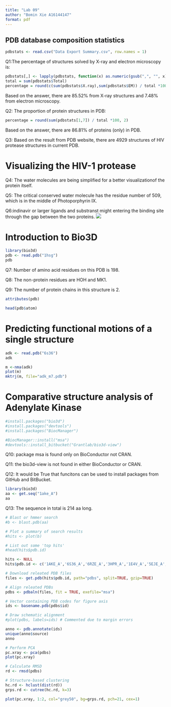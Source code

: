 ```yaml
---
title: "Lab 09"
author: "Bomin Xie A16144147"
format: pdf
---
```


## PDB database composition statistics

```r
pdbstats <- read.csv("Data Export Summary.csv", row.names = 1)
```

Q1:The percentage of structures solved by X-ray and electron microscopy is:

```r
pdbstats[,] <- lapply(pdbstats, function(x) as.numeric(gsub(",", "", x)))
total = sum(pdbstats$Total)
percentage = round(c(sum(pdbstats$X.ray),sum(pdbstats$EM)) / total *100, 2)
```

Based on the answer, there are 85.52% from X-ray structures and 7.48% from electron microscopy.

Q2: The proportion of protein structures in PDB:

```r
percentage = round(sum(pdbstats[1,7]) / total *100, 2)
```

Based on the answer, there are 86.81% of proteins (only) in PDB.

Q3: Based on the result from PDB website, there are 4929 structures of HIV protease structures in current PDB.

# Visualizing the HIV-1 protease

Q4: The water molecules are being simplified for a better visualizationof the protein itself.

Q5: The critical conserved water molecule has the residue number of 509, which is in the middle of Photoporphyrin IX.

Q6:indinavir or larger ligands and substranst might entering the binding site through the gap between the two proteins. 
![](images/1HSG-1TQN.png)

# Introduction to Bio3D

```r
library(bio3d)
pdb <- read.pdb("1hsg")
pdb
```

Q7: Number of amino acid residues on this PDB is 198.

Q8: The non-protein residues are HOH and MK1.

Q9: The number of protein chains in this structure is 2.

```r
attributes(pdb)
```

```r
head(pdb$atom)
```

# Predicting functional motions of a single structure

```r
adk <- read.pdb("6s36")
adk
```

```r
m <-nma(adk)
plot(m)
mktrj(m, file="adk_m7.pdb")
```

# Comparative structure analysis of Adenylate Kinase

```r
#install.packages("bio3d")
#install.packages("devtools")
#install.packages("BiocManager")

#BiocManager::install("msa")
#devtools::install_bitbucket("Grantlab/bio3d-view")
```

Q10: package msa is found only on BioConductor not CRAN.

Q11: the bio3d-view is not found in either BioConductor or CRAN.

Q12: It would be True that funcitons can be used to install packages from GitHub and BitBucket.

```r
library(bio3d)
aa <- get.seq("1ake_A")
aa
```

Q13: The sequence in total is 214 aa long.

```r
# Blast or hmmer search 
#b <- blast.pdb(aa)
```

```r
# Plot a summary of search results
#hits <- plot(b)
```

```r
# List out some 'top hits'
#head(hits$pdb.id)
```

```r
hits <- NULL
hits$pdb.id <- c('1AKE_A','6S36_A','6RZE_A','3HPR_A','1E4V_A','5EJE_A','1E4Y_A','3X2S_A','6HAP_A','6HAM_A','4K46_A','3GMT_A','4PZL_A')
```

```r
# Download releated PDB files
files <- get.pdb(hits$pdb.id, path="pdbs", split=TRUE, gzip=TRUE)
```

```r
# Align releated PDBs
pdbs <- pdbaln(files, fit = TRUE, exefile="msa")
```

```r
# Vector containing PDB codes for figure axis
ids <- basename.pdb(pdbs$id)

# Draw schematic alignment
#plot(pdbs, labels=ids) # Commented due to margin errors
```

```r
anno <- pdb.annotate(ids)
unique(anno$source)
anno
```

```r
# Perform PCA
pc.xray <- pca(pdbs)
plot(pc.xray)
```

```r
# Calculate RMSD
rd <- rmsd(pdbs)

# Structure-based clustering
hc.rd <- hclust(dist(rd))
grps.rd <- cutree(hc.rd, k=3)

plot(pc.xray, 1:2, col="grey50", bg=grps.rd, pch=21, cex=1)
```
